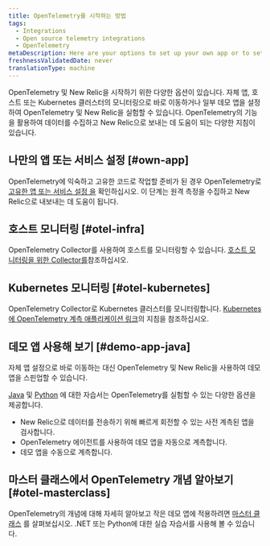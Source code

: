 ```yaml
---
title: OpenTelemetry를 시작하는 방법
tags:
  - Integrations
  - Open source telemetry integrations
  - OpenTelemetry
metaDescription: Here are your options to set up your own app or to set up a demo app with OpenTelemetry and New Relic.
freshnessValidatedDate: never
translationType: machine
---
```


OpenTelemetry 및 New Relic을 시작하기 위한 다양한 옵션이 있습니다. 자체 앱, 호스트 또는 Kubernetes 클러스터의 모니터링으로 바로 이동하거나 일부 데모 앱을 설정하여 OpenTelemetry 및 New Relic을 실험할 수 있습니다. OpenTelemetry의 기능을 활용하여 데이터를 수집하고 New Relic으로 보내는 데 도움이 되는 다양한 지침이 있습니다.

## 나만의 앱 또는 서비스 설정 [#own-app]

OpenTelemetry에 익숙하고 고유한 코드로 작업할 준비가 된 경우 OpenTelemetry로 [고유한 앱 또는 서비스 설정 을](/docs/more-integrations/open-source-telemetry-integrations/opentelemetry/get-started/opentelemetry-set-up-your-app) 확인하십시오. 이 단계는 원격 측정을 수집하고 New Relic으로 내보내는 데 도움이 됩니다.

## 호스트 모니터링 [#otel-infra]

OpenTelemetry Collector를 사용하여 호스트를 모니터링할 수 있습니다. [호스트 모니터링을 위한 Collector를](/docs/more-integrations/open-source-telemetry-integrations/opentelemetry/collector/opentelemetry-collector-infra-hosts)참조하십시오.

## Kubernetes 모니터링 [#otel-kubernetes]

OpenTelemetry Collector로 Kubernetes 클러스터를 모니터링합니다. [Kubernetes에 OpenTelemetry 계측 애플리케이션 링크](/docs/kubernetes-pixie/kubernetes-integration/advanced-configuration/link-otel-applications-kubernetes/)의 지침을 참조하십시오.

## 데모 앱 사용해 보기 [#demo-app-java]

자체 앱 설정으로 바로 이동하는 대신 OpenTelemetry 및 New Relic을 사용하여 데모 앱을 스핀업할 수 있습니다.

[Java](/docs/more-integrations/open-source-telemetry-integrations/opentelemetry/get-started/opentelemetry-tutorial-java) 및 [Python](/docs/more-integrations/open-source-telemetry-integrations/opentelemetry/get-started/opentelemetry-tutorial-python) 에 대한 자습서는 OpenTelemetry를 실험할 수 있는 다양한 옵션을 제공합니다.

* New Relic으로 데이터를 전송하기 위해 빠르게 회전할 수 있는 사전 계측된 앱을 검사합니다.
* OpenTelemetry 에이전트를 사용하여 데모 앱을 자동으로 계측합니다.
* 데모 앱을 수동으로 계측합니다.

## 마스터 클래스에서 OpenTelemetry 개념 알아보기 [#otel-masterclass]

OpenTelemetry의 개념에 대해 자세히 알아보고 작은 데모 앱에 적용하려면 [마스터 클래스](https://developer.newrelic.com/opentelemetry-masterclass) 를 살펴보십시오. .NET 또는 Python에 대한 실습 자습서를 사용해 볼 수 있습니다.